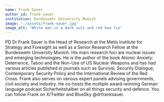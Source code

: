 ```yaml
---
name: Frank Sauer
author_id: frank-sauer
institution: Bundeswehr University Munich
image: './assets/frank-sauer.jpg'
image_alt: 'White man in a dark suit and red bow tie'
---
```


PD Dr Frank Sauer is the Head of Research at the Metis Institute for Strategy and Foresight as well as a Senior Research Fellow at the Bundeswehr University Munich. His main research foci are nuclear issues and emerging technologies. He is the author of the book Atomic Anxiety: Deterrence, Taboo and the Non-Use of US Nuclear Weapons and has had various articles published in journals such as Survival, Security Dialogue, Contemporary Security Policy and the International Review of the Red Cross. Frank also serves on various expert panels advising governments, civil society and industry. He co-hosts the multiple award-winning German language podcast Sicherheitshalber on all things security and defence. You can follow Frank on X/Twitter and BlueSky @drfranksauer.
